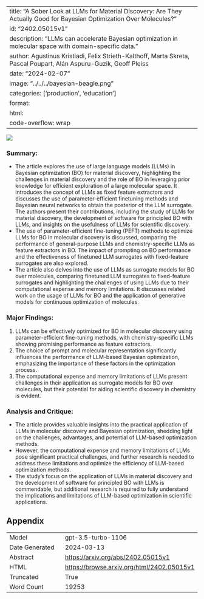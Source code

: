 
---
title: "A Sober Look at LLMs for Material Discovery: Are They Actually Good for Bayesian Optimization Over Molecules?"
id: "2402.05015v1"
description: "LLMs can accelerate Bayesian optimization in molecular space with domain-specific data."
author: Agustinus Kristiadi, Felix Strieth-Kalthoff, Marta Skreta, Pascal Poupart, Alán Aspuru-Guzik, Geoff Pleiss
date: "2024-02-07"
image: "../../../bayesian-beagle.png"
categories: ['production', 'education']
format:
  html:
    code-overflow: wrap
---

![](../../../bayesian-beagle.png)

### Summary:
- The article explores the use of large language models (LLMs) in Bayesian optimization (BO) for material discovery, highlighting the challenges in material discovery and the role of BO in leveraging prior knowledge for efficient exploration of a large molecular space. It introduces the concept of LLMs as fixed feature extractors and discusses the use of parameter-efficient finetuning methods and Bayesian neural networks to obtain the posterior of the LLM surrogate. The authors present their contributions, including the study of LLMs for material discovery, the development of software for principled BO with LLMs, and insights on the usefulness of LLMs for scientific discovery.
- The use of parameter-efficient fine-tuning (PEFT) methods to optimize LLMs for BO in molecular discovery is discussed, comparing the performance of general-purpose LLMs and chemistry-specific LLMs as feature extractors in BO. The impact of prompting on BO performance and the effectiveness of finetuned LLM surrogates with fixed-feature surrogates are also explored.
- The article also delves into the use of LLMs as surrogate models for BO over molecules, comparing finetuned LLM surrogates to fixed-feature surrogates and highlighting the challenges of using LLMs due to their computational expense and memory limitations. It discusses related work on the usage of LLMs for BO and the application of generative models for continuous optimization of molecules.

### Major Findings:
1. LLMs can be effectively optimized for BO in molecular discovery using parameter-efficient fine-tuning methods, with chemistry-specific LLMs showing promising performance as feature extractors.
2. The choice of prompt and molecular representation significantly influences the performance of LLM-based Bayesian optimization, emphasizing the importance of these factors in the optimization process.
3. The computational expense and memory limitations of LLMs present challenges in their application as surrogate models for BO over molecules, but their potential for aiding scientific discovery in chemistry is evident.

### Analysis and Critique:
- The article provides valuable insights into the practical application of LLMs in molecular discovery and Bayesian optimization, shedding light on the challenges, advantages, and potential of LLM-based optimization methods.
- However, the computational expense and memory limitations of LLMs pose significant practical challenges, and further research is needed to address these limitations and optimize the efficiency of LLM-based optimization methods.
- The study's focus on the application of LLMs in material discovery and the development of software for principled BO with LLMs is commendable, but additional research is required to fully understand the implications and limitations of LLM-based optimization in scientific applications.

## Appendix

|          |          |
|----------|----------|
| Model     | gpt-3.5-turbo-1106       |
| Date Generated     | 2024-03-13       |
| Abstract | [https://arxiv.org/abs/2402.05015v1](https://arxiv.org/abs/2402.05015v1)        |
| HTML     | [https://browse.arxiv.org/html/2402.05015v1](https://browse.arxiv.org/html/2402.05015v1)       |
| Truncated       | True       |
| Word Count       | 19253       |